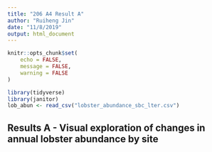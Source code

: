 ```yaml
---
title: "206 A4 Result A"
author: "Ruiheng Jin"
date: "11/8/2019"
output: html_document
---
```


```r
knitr::opts_chunk$set(
	echo = FALSE,
	message = FALSE,
	warning = FALSE
)
```

```r
library(tidyverse)
library(janitor)
lob_abun <- read_csv("lobster_abundance_sbc_lter.csv")

```

## Results A - Visual exploration of changes in annual lobster abundance by site

```r

```














